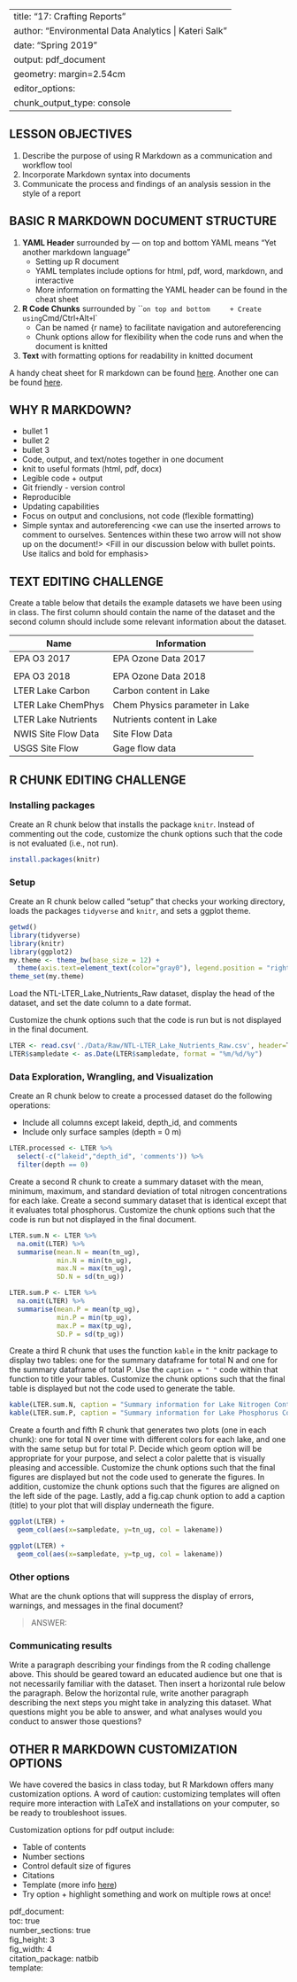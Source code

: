 
---
title: "17: Crafting Reports"
author: "Environmental Data Analytics | Kateri Salk"
date: "Spring 2019"
output: pdf_document
geometry: margin=2.54cm
editor_options: 
  chunk_output_type: console
---

## LESSON OBJECTIVES
1. Describe the purpose of using R Markdown as a communication and workflow tool
2. Incorporate Markdown syntax into documents
3. Communicate the process and findings of an analysis session in the style of a report

## BASIC R MARKDOWN DOCUMENT STRUCTURE

1. **YAML Header** surrounded by --- on top and bottom
YAML means "Yet another markdown language"
    + Setting up R document
    + YAML templates include options for html, pdf, word, markdown, and interactive
    + More information on formatting the YAML header can be found in the cheat sheet
2. **R Code Chunks** surrounded by ``` on top and bottom
    + Create using `Cmd/Ctrl` + `Alt` + `I`
    + Can be named {r name} to facilitate navigation and autoreferencing
    + Chunk options allow for flexibility when the code runs and when the document is knitted
3. **Text** with formatting options for readability in knitted document

A handy cheat sheet for R markdown can be found [here](https://www.rstudio.com/wp-content/uploads/2015/03/rmarkdown-reference.pdf). Another one can be found [here](https://www.rstudio.com/wp-content/uploads/2015/02/rmarkdown-cheatsheet.pdf).

## WHY R MARKDOWN?
  + bullet 1 
  * bullet 2
  - bullet 3
  + Code, output, and text/notes together in one document
  + knit to useful formats (html, pdf, docx)
  + Legible code + output
  + Git friendly - version control
  + Reproducible
  + Updating capabilities
  + Focus on output and conclusions, not code (flexible formatting)
  + Simple syntax and autoreferencing
<we can use the inserted arrows to comment to ourselves. Sentences within these two arrow will not show up on the document!>
<for some reason if the text chunks are directly beneath headings it will interfere with the bullet points and other texts>
<Fill in our discussion below with bullet points. Use italics and bold for emphasis>

## TEXT EDITING CHALLENGE

Create a table below that details the example datasets we have been using in class. The first column should contain the name of the dataset and the second column should include some relevant information about the dataset.

Name                  |Information
----------------------|--------------------------------
EPA O3 2017           |EPA Ozone Data 2017
                      |
EPA O3 2018           |EPA Ozone Data 2018
LTER Lake Carbon      |Carbon content in Lake
LTER Lake ChemPhys    |Chem Physics parameter in Lake
LTER Lake Nutrients   |Nutrients content in Lake
NWIS Site Flow Data   |Site Flow Data
USGS Site Flow        |Gage flow data

## R CHUNK EDITING CHALLENGE
### Installing packages
Create an R chunk below that installs the package `knitr`. Instead of commenting out the code, customize the chunk options such that the code is not evaluated (i.e., not run). 
```r
install.packages(knitr)
```


### Setup
Create an R chunk below called "setup" that checks your working directory, loads the packages `tidyverse` and `knitr`, and sets a ggplot theme. 

```r
getwd()
library(tidyverse)
library(knitr)
library(ggplot2)
my.theme <- theme_bw(base_size = 12) + 
  theme(axis.text=element_text(color="gray0"), legend.position = "right")
theme_set(my.theme)
```

Load the NTL-LTER_Lake_Nutrients_Raw dataset, display the head of the dataset, and set the date column to a date format. 

Customize the chunk options such that the code is run but is not displayed in the final document.

```r
LTER <- read.csv('./Data/Raw/NTL-LTER_Lake_Nutrients_Raw.csv', header=T)
LTER$sampledate <- as.Date(LTER$sampledate, format = "%m/%d/%y")
```


### Data Exploration, Wrangling, and Visualization
Create an R chunk below to create a processed dataset do the following operations: 

* Include all columns except lakeid, depth_id, and comments
* Include only surface samples (depth = 0 m)

```r
LTER.processed <- LTER %>%
  select(-c("lakeid","depth_id", 'comments')) %>%
  filter(depth == 0)

```


Create a second R chunk to create a summary dataset with the mean, minimum, maximum, and standard deviation of total nitrogen concentrations for each lake. Create a second summary dataset that is identical except that it evaluates total phosphorus. Customize the chunk options such that the code is run but not displayed in the final document. 

```r
LTER.sum.N <- LTER %>%
  na.omit(LTER) %>%
  summarise(mean.N = mean(tn_ug),
            min.N = min(tn_ug),
            max.N = max(tn_ug), 
            SD.N = sd(tn_ug))

LTER.sum.P <- LTER %>%
  na.omit(LTER) %>%
  summarise(mean.P = mean(tp_ug),
            min.P = min(tp_ug),
            max.P = max(tp_ug), 
            SD.P = sd(tp_ug))
```


Create a third R chunk that uses the function `kable` in the knitr package to display two tables: one for the summary dataframe for total N and one for the summary dataframe of total P. Use the `caption = " "` code within that function to title your tables. Customize the chunk options such that the final table is displayed but not the code used to generate the table. 

```r

kable(LTER.sum.N, caption = "Summary information for Lake Nitrogen Content")
kable(LTER.sum.P, caption = "Summary information for Lake Phosphorus Content")
```


Create a fourth and fifth R chunk that generates two plots (one in each chunk): one for total N over time with different colors for each lake, and one with the same setup but for total P. Decide which geom option will be appropriate for your purpose, and select a color palette that is visually pleasing and accessible. Customize the chunk options such that the final figures are displayed but not the code used to generate the figures. In addition, customize the chunk options such that the figures are aligned on the left side of the page. Lastly, add a fig.cap chunk option to add a caption (title) to your plot that will display underneath the figure.

```r
ggplot(LTER) +
  geom_col(aes(x=sampledate, y=tn_ug, col = lakename)) 
```

```r
ggplot(LTER) +
  geom_col(aes(x=sampledate, y=tp_ug, col = lakename))
```

### Other options
What are the chunk options that will suppress the display of errors, warnings, and messages in the final document? 

> ANSWER: 

### Communicating results
Write a paragraph describing your findings from the R coding challenge above. This should be geared toward an educated audience but one that is not necessarily familiar with the dataset. Then insert a horizontal rule below the paragraph. Below the horizontal rule, write another paragraph describing the next steps you might take in analyzing this dataset. What questions might you be able to answer, and what analyses would you conduct to answer those questions?

## OTHER R MARKDOWN CUSTOMIZATION OPTIONS
We have covered the basics in class today, but R Markdown offers many customization options. A word of caution: customizing templates will often require more interaction with LaTeX and installations on your computer, so be ready to troubleshoot issues.

Customization options for pdf output include: 

* Table of contents
* Number sections
* Control default size of figures
* Citations
* Template (more info [here](http://jianghao.wang/post/2017-12-08-rmarkdown-templates/))
* Try option + highlight something and work on multiple rows at once!


pdf_document:  
    toc: true  
    number_sections: true  
    fig_height: 3  
    fig_width: 4  
    citation_package: natbib  
    template:  

